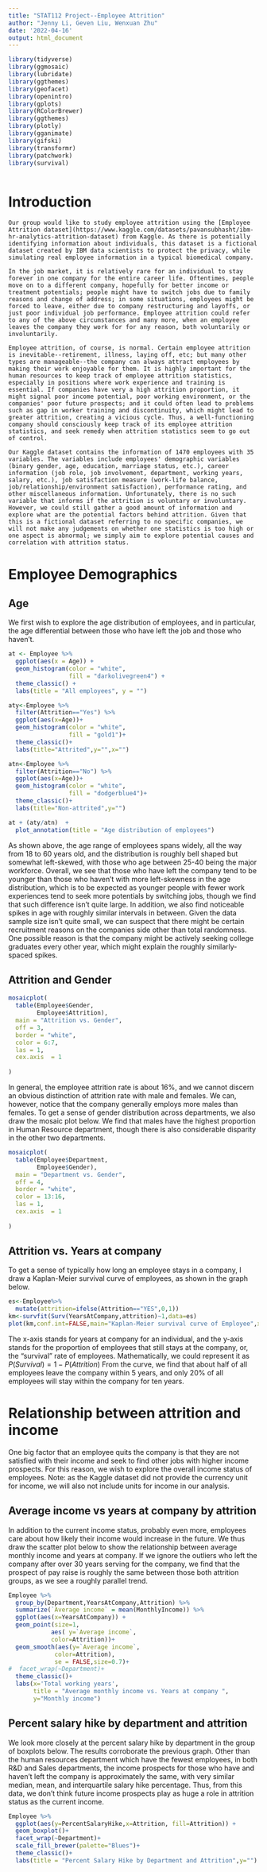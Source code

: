 ```yaml
---
title: "STAT112 Project--Employee Attrition"
author: "Jenny Li, Geven Liu, Wenxuan Zhu"
date: '2022-04-16'
output: html_document
---
```

```r
library(tidyverse)
library(ggmosaic)
library(lubridate)
library(ggthemes) 
library(geofacet)
library(openintro)
library(gplots)
library(RColorBrewer)
library(ggthemes)     
library(plotly) 
library(gganimate)
library(gifski) 
library(transformr) 
library(patchwork) 
library(survival)



```

# Introduction

    Our group would like to study employee attrition using the [Employee Attrition dataset](https://www.kaggle.com/datasets/pavansubhasht/ibm-hr-analytics-attrition-dataset) from Kaggle. As there is potentially identifying information about individuals, this dataset is a fictional dataset created by IBM data scientists to protect the privacy, while simulating real employee information in a typical biomedical company.

    In the job market, it is relatively rare for an individual to stay forever in one company for the entire career life. Oftentimes, people move on to a different company, hopefully for better income or treatment potentials; people might have to switch jobs due to family reasons and change of address; in some situations, employees might be forced to leave, either due to company restructuring and layoffs, or just poor individual job performance. Employee attrition could refer to any of the above circumstances and many more, when an employee leaves the company they work for for any reason, both voluntarily or involuntarily.

    Employee attrition, of course, is normal. Certain employee attrition is inevitable--retirement, illness, laying off, etc; but many other types are manageable--the company can always attract employees by making their work enjoyable for them. It is highly important for the human resources to keep track of employee attrition statistics, especially in positions where work experience and training is essential. If companies have very a high attrition proportion, it might signal poor income potential, poor working environment, or the companies' poor future prospects; and it could often lead to problems such as gap in worker training and discontinuity, which might lead to greater attrition, creating a vicious cycle. Thus, a well-functioning company should consciously keep track of its employee attrition statistics, and seek remedy when attrition statistics seem to go out of control.

    Our Kaggle dataset contains the information of 1470 employees with 35 variables. The variables include employees' demographic variables (binary gender, age, education, marriage status, etc.), career information (job role, job involvement, department, working years, salary, etc.), job satisfaction measure (work-life balance, job/relationship/environment satisfaction), performance rating, and other miscellaneous information. Unfortunately, there is no such variable that informs if the attrition is voluntary or involuntary. However, we could still gather a good amount of information and explore what are the potential factors behind attrition. Given that this is a fictional dataset referring to no specific companies, we will not make any judgements on whether one statistics is too high or one aspect is abnormal; we simply aim to explore potential causes and correlation with attrition status.



# Employee Demographics

## Age

We first wish to explore the age distribution of employees, and in particular, the age differential between those who have left the job and those who haven't.

```r
at <- Employee %>%
  ggplot(aes(x = Age)) +
  geom_histogram(color = "white",
                 fill = "darkolivegreen4") +
  theme_classic() +
  labs(title = "All employees", y = "")

aty<-Employee %>%
  filter(Attrition=="Yes") %>%
  ggplot(aes(x=Age))+
  geom_histogram(color = "white",
                 fill = "gold1")+
  theme_classic()+
  labs(title="Attrited",y="",x="")

atn<-Employee %>%
  filter(Attrition=="No") %>%
  ggplot(aes(x=Age))+
  geom_histogram(color = "white",
                 fill = "dodgerblue4")+
  theme_classic()+
  labs(title="Non-attrited",y="")

at + (aty/atn)  + 
  plot_annotation(title = "Age distribution of employees") 
```

As shown above, the age range of employees spans widely, all the way from 18 to 60 years old, and the distribution is roughly bell shaped but somewhat left-skewed, with those who age between 25-40 being the major workforce. Overall, we see that those who have left the company tend to be younger than those who haven't with more left-skewness in the age distribution, which is to be expected as younger people with fewer work experiences tend to seek more  potentials by switching jobs, though we find that such difference isn't quite large. In addition, we also find noticeable spikes in age with roughly similar intervals in between. Given the data sample size isn't quite small, we can suspect that there might be certain recruitment reasons on the companies side other than total randomness. One possible reason is that the company might be actively seeking college graduates every other year, which might explain the roughly similarly-spaced spikes.


## Attrition and Gender
```r
mosaicplot(
  table(Employee$Gender,
        Employee$Attrition),
  main = "Attrition vs. Gender",
  off = 3,
  border = "white",
  color = 6:7,
  las = 1,
  cex.axis  = 1
  
)


```

In general, the employee attrition rate is about 16%, and we cannot discern an obvious distinction of attrition rate with male and females. We can, however, notice that the company generally employs more males than females. To get a sense of gender distribution across departments, we also draw the mosaic plot below. We find that males have the highest proportion in Human Resource department, though there is also considerable disparity in the other two departments.

```r
mosaicplot(
  table(Employee$Department,
        Employee$Gender),
  main = "Department vs. Gender",
  off = 4,
  border = "white",
  color = 13:16,
  las = 1,
  cex.axis  = 1
  
)
```



## Attrition vs. Years at company

To get a sense of typically how long an employee stays in a company, I draw a Kaplan-Meier survival curve of employees, as shown in the graph below.

```r
es<-Employee%>%
  mutate(attrition=ifelse(Attrition=="YES",0,1))
km<-survfit(Surv(YearsAtCompany,attrition)~1,data=es)
plot(km,conf.int=FALSE,main="Kaplan-Meier survival curve of Employee",xlab="Years at company",ylab="Non-attrition probability")
```

The x-axis stands for years at company for an individual, and the y-axis stands for the proportion of employees that still stays at the company, or, the "survival" rate of employees. Mathematically, we could represent it as $P(Survival)=1-P({Attrition})$  From the curve, we find that about half of all employees leave the company within 5 years, and only 20% of all employees will stay within the company for ten years.




# Relationship between attrition and income

One big factor that an employee quits the company is that they are not satisfied with their income and seek to find other jobs with higher income prospects. For this reason, we wish to explore the overall income status of employees. Note: as the Kaggle dataset did not provide the currency unit for income, we will also not include units for income in our analysis.



## Average income vs years at company by attrition

In addition to the current income status, probably even more, employees care about how likely their income would increase in the future. We thus draw the scatter plot below to show the relationship between average monthly income and years at company. If we ignore the outliers who left the company after over 30 years serving for the company, we find that the prospect of pay raise is roughly the same between those both attrition groups, as we see a roughly parallel trend.
```r
Employee %>%
  group_by(Department,YearsAtCompany,Attrition) %>%
  summarize(`Average income` = mean(MonthlyIncome)) %>%
  ggplot(aes(x=YearsAtCompany)) +
  geom_point(size=1,
            aes( y=`Average income`,
            color=Attrition))+
  geom_smooth(aes(y=`Average income`,
             color=Attrition),
             se = FALSE,size=0.7)+
#  facet_wrap(~Department)+
  theme_classic()+
  labs(x='Total working years',
       title = "Average monthly income vs. Years at company ",
       y="Monthly income")
```

## Percent salary hike by department and attrition


We look more closely at the percent salary hike by department in the group of boxplots below. The results corroborate the previous graph. Other than the human resources department which have the fewest employees, in both R&D and Sales departments, the income prospects for those who have and haven’t left the company is approximately the same, with very similar median, mean, and interquartile salary hike percentage. Thus, from this data, we don’t think future income prospects play as huge a role in attrition status as the current income.

```r
Employee %>%
  ggplot(aes(y=PercentSalaryHike,x=Attrition, fill=Attrition)) +
  geom_boxplot()+
  facet_wrap(~Department)+
  scale_fill_brewer(palette="Blues")+
  theme_classic()+
  labs(title = "Percent Salary Hike by Department and Attrition",y="")
```







